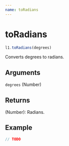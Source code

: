 ```yaml
---
name: toRadians
---
```


# toRadians

```js
l1.toRadians(degrees)
```

Converts degrees to radians.

## Arguments

`degrees` (Number)

## Returns

(Number): Radians.

## Example

```js
// TODO
```
